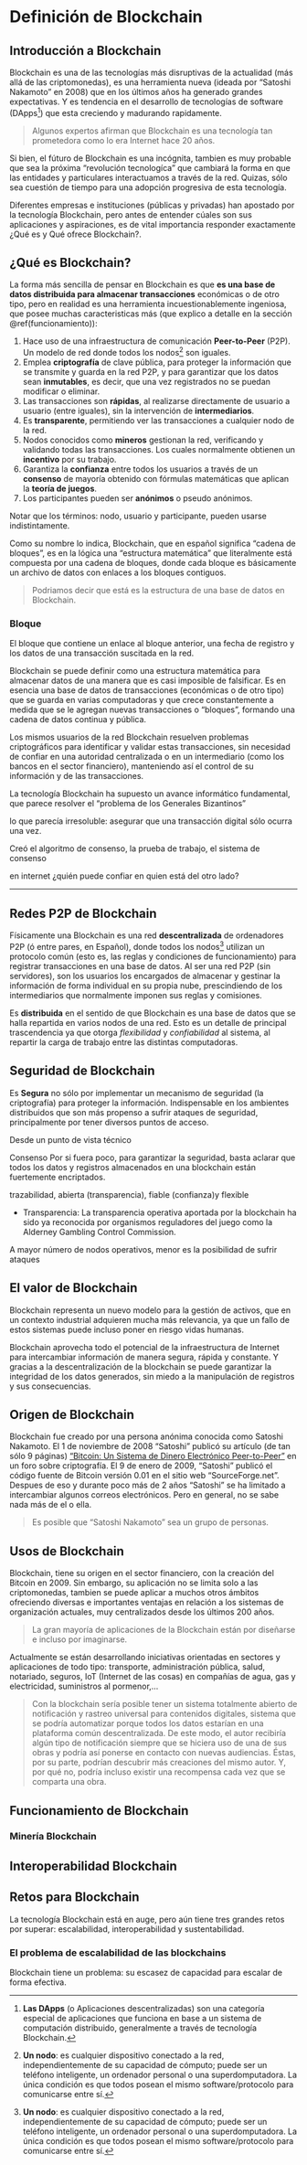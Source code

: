 # Definición de Blockchain {-}

## Introducción a Blockchain

Blockchain es una de las tecnologías más disruptivas de la actualidad (más allá de las criptomonedas), es una herramienta nueva (ideada por "Satoshi Nakamoto" en 2008) que en los últimos años ha generado grandes expectativas. Y es tendencia en el desarrollo de tecnologías de software (DApps[^dapps]) que esta creciendo y madurando rapidamente.

[^dapps]: **Las DApps** (o Aplicaciones descentralizadas) son una categoría especial de aplicaciones que funciona en base a un sistema de computación distribuido, generalmente a través de tecnología Blockchain.

<!-- La base de esta disrupción es la confianza. -->

> Algunos expertos afirman que Blockchain es una tecnología tan prometedora como lo era Internet hace 20 años.

Si bien, el fúturo de Blockchain es una incógnita, tambien es muy probable que sea la próxima "revolución tecnologíca" que  cambiará la forma en que las entidades y particulares interactuamos a través de la red. Quizas, sólo sea cuestión de tiempo para una adopción progresiva de esta tecnología.

Diferentes empresas e instituciones (públicas y privadas) han apostado por la tecnología Blockchain, pero antes de entender cúales son sus aplicaciones y aspiraciones, es de vital importancia responder exactamente ¿Qué es y Qué ofrece Blockchain?.

## ¿Qué es Blockchain?

La forma más sencilla de pensar en Blockchain es que **es una base de datos distribuida para almacenar transacciones** económicas o de otro tipo, pero en realidad es una herramienta incuestionablemente ingeniosa, que posee muchas caracteristicas más (que explico a detalle en la sección \@ref(funcionamiento)):

1. Hace uso de una infraestructura de comunicación **Peer-to-Peer** (P2P). Un modelo de red donde todos los nodos[^nodo] son iguales.
<!-- Descentralizada, doble gasto -->
1. Emplea **criptografía** de clave pública, para proteger la información que se transmite y guarda en la red P2P, y para garantizar que los datos sean **inmutables**, es decir, que una vez registrados no se puedan modificar o eliminar.
1. Las transacciones son **rápidas**, al realizarse directamente de usuario a usuario (entre iguales), sin la intervención de **intermediarios**.
1. Es **transparente**, permitiendo ver las transacciones a cualquier nodo de la red.
<!-- Blockchain puede utilizarse para conocer la trazabilidad de un determinado contenido. -->
1. Nodos conocidos como **mineros** gestionan la red, verificando y validando todas las transacciones. Los cuales normalmente obtienen un **incentivo** por su trabajo.
<!-- Prueba de Trabajo (Proof of Work) -->
1. Garantiza la **confianza** entre todos los usuarios a través de un **consenso** de mayoría obtenido con fórmulas matemáticas que aplican la **teoría de juegos**.
1. Los participantes pueden ser **anónimos** o pseudo anónimos.

Notar que los términos: nodo, usuario y participante, pueden usarse indistintamente.

Como su nombre lo indica, Blockchain, que en español significa "cadena de bloques", es en la lógica una "estructura matemática" que literalmente está compuesta por una cadena de bloques, donde cada bloque es básicamente un archivo de datos con enlaces a los bloques contiguos.

> Podriamos decir que está es la estructura de una base de datos en Blockchain.

### Bloque

El bloque
que contiene un enlace al bloque anterior, una fecha de registro y los datos de una transacción suscitada en la red.

Blockchain se puede definir como una estructura matemática para almacenar datos de una manera que es casi imposible de falsificar. Es en esencia una base de datos de transacciones (económicas o de otro tipo) que se guarda en varias computadoras y que crece constantemente a medida que se le agregan nuevas transacciones o "bloques", formando una cadena de datos continua y pública.

Los mismos usuarios de la red Blockchain resuelven problemas criptográficos para identificar y validar estas transacciones, sin necesidad de confiar en una autoridad centralizada o en un intermediario (como los bancos en el sector financiero), manteniendo así el control de su información y de las transacciones.


La tecnología Blockchain ha supuesto un avance informático fundamental, que parece resolver el "problema de los Generales Bizantinos"

lo que parecía irresoluble: asegurar que una transacción digital sólo ocurra una vez.

Creó el algoritmo de consenso, la prueba de trabajo, el sistema de consenso

en internet ¿quién puede confiar en quien está del otro lado?


---

## Redes P2P de Blockchain

Físicamente una Blockchain es una red **descentralizada** de ordenadores P2P (ó entre pares, en Español), donde todos los nodos[^nodo] utilizan un protocolo común (esto es, las reglas y condiciones de funcionamiento) para registrar transacciones en una base de datos. Al ser una red P2P (sin servidores), son los usuarios los encargados de almacenar y gestinar la información de forma individual en su propia nube, prescindiendo de los intermediarios que normalmente imponen sus reglas y comisiones.

[^nodo]: **Un nodo**: es cualquier dispositivo conectado a la red, independientemente de su capacidad de cómputo; puede ser un teléfono inteligente, un ordenador personal o una superdomputadora. La única condición es que todos posean el mismo software/protocolo para comunicarse entre sí.

<!-- las ventajas potenciales de la descentralización de internet son evidentes, hay que reconocer que crear estas soluciones descentralizadas es un reto técnicamente muy complejo. -->

Es **distribuida** en el sentido de que Blockchain es una base de datos que se halla repartida en varios nodos de una red. Esto es un detalle de principal trascendencia ya que otorga _flexibilidad_ y _confiabilidad_ al sistema, al repartir la carga de trabajo entre las distintas computadoras.

## Seguridad de Blockchain

Es **Segura** no sólo por implementar un mecanismo de seguridad (la criptografía) para proteger la información. Indispensable en los ambientes distribuidos que son más propenso a sufrir ataques de seguridad, principalmente por tener diversos puntos de acceso.

Desde un punto de vista técnico

Consenso
Por si fuera poco, para garantizar la seguridad, basta aclarar que todos los datos y registros almacenados en una blockchain están fuertemente encriptados.


trazabilidad, abierta (transparencia), fiable (confianza)y flexible

* Transparencia: La transparencia operativa aportada por la blockchain ha sido ya reconocida por organismos reguladores del juego como la Alderney Gambling Control Commission.

A mayor número de nodos operativos, menor es la posibilidad de sufrir ataques

## El valor de Blockchain

Blockchain representa un nuevo modelo para la gestión de activos, que en un contexto industrial adquieren mucha más relevancia, ya que un fallo de estos sistemas puede incluso poner en riesgo vidas humanas.

Blockchain aprovecha todo el potencial de la infraestructura de Internet para intercambiar información de manera segura, rápida y constante. Y gracias a la descentralización de la blockchain se puede garantizar la integridad de los datos generados, sin miedo a la manipulación de registros y sus consecuencias.

## Origen de Blockchain

Blockchain fue creado por una persona anónima conocida como Satoshi Nakamoto. El 1 de noviembre de 2008 "Satoshi" publicó su artículo (de tan sólo 9 páginas) ["Bitcoin: Un Sistema de Dinero Electrónico Peer-to-Peer"](http://www.bitcoin.org/bitcoin.pdf) en un foro sobre criptografía. El 9 de enero de 2009, "Satoshi" publicó el código fuente de Bitcoin versión 0.01 en el sitio web "SourceForge.net". Despues de eso y durante poco más de 2 años "Satoshi" se ha limitado a intercambiar algunos correos electrónicos. Pero en general, no se sabe nada más de el o ella.

> Es posible que "Satoshi Nakamoto" sea un grupo de personas. 

<!-- ¿Foro o Lista de Correo? -->

## Usos de Blockchain

Blockchain, tiene su origen en el sector financiero, con la creación del Bitcoin en 2009. Sin embargo, su aplicación no se limita solo a las criptomonedas, tambien se puede aplicar a muchos otros ámbitos ofreciendo diversas e importantes ventajas en relación a los sistemas de organización actuales, muy centralizados desde los últimos 200 años.

> La gran mayoría de aplicaciones de la Blockchain están por diseñarse e incluso por imaginarse.

Actualmente se están desarrollando iniciativas orientadas en sectores y aplicaciones de todo tipo: transporte, administración pública, salud, notariado, seguros, IoT (Internet de las cosas) en compañías de agua, gas y electricidad, suministros al pormenor,...

> Con la blockchain sería posible tener un sistema totalmente abierto de notificación y rastreo universal para contenidos digitales, sistema que se podría automatizar porque todos los datos estarían en una plataforma común descentralizada. De este modo, el autor recibiría algún tipo de notificación siempre que se hiciera uso de una de sus obras y podría así ponerse en contacto con nuevas audiencias. Éstas, por su parte, podrían descubrir más creaciones del mismo autor. Y, por qué no, podría incluso existir una recompensa cada vez que se comparta una obra.

## Funcionamiento de Blockchain {#funcionamiento}

### Minería Blockchain

## Interoperabilidad Blockchain

## Retos para Blockchain

La tecnología Blockchain está en auge, pero aún tiene tres grandes retos por superar: escalabilidad, interoperabilidad y sustentabilidad.

### El problema de escalabilidad de las blockchains

Blockchain tiene un problema: su escasez de capacidad para escalar de forma efectiva.